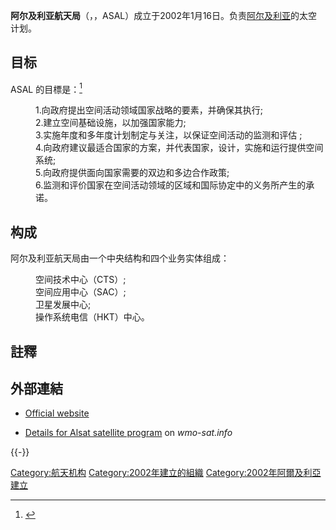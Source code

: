 {{multiple issues|
{{copyedit|time=2016-10-22T08:15:17+00:00}}
{{dead end|time=2016-10-22T08:15:17+00:00}}

}}
{{Infobox government agency
| name              = 阿爾及利亞航天局<br>{{small|(Agence spatiale algérienne)}}
| native_name       = {{noitalics|{{in lang|fr}}}} {{lang|fr|Agence spatiale algérienne}}<br>{{noitalics|{{in lang|ar}}}} {{lang|ar|الوكالة الفضائية الجزائرية}}<br>{{noitalics|{{in lang|ber}}}} {{lang|ber|Tafullut Tadzayrit n Tallunt}}
| native_name_a     = 
| native_name_r     = 
| type              = ASAL
| seal              =  
| seal_width        =  
| seal_caption      = ASAL's seal.
| logo              = 
| logo_width        = 
| logo_caption      = 
| image             = 
| image_size        = 
| image_caption     = 
| formed            = {{Start date and age|2002|1|16}}
| preceding1        = 
| preceding2        = <!-- up to |preceding6= -->
| dissolved         = 
| superseding1      = 
| superseding2      = <!-- up to |superseding6= -->
| jurisdiction      = 
| headquarters      = 14 rue Omar Aissaoui<br>El Hammadia, [[Bouzareah|Bouzareah]]<br>[[Algiers|Algiers]]
| coordinates       = {{coord|36|47|24|N|3|1|4|E|display=title}}
| motto             = 
| employees         = 
| budget            = 
| minister1_name    = 
| minister1_pfo     = 
| minister2_name    = 
| minister2_pfo     = <!-- up to |minister7_name= -->
| deputyminister1_name = 
| deputyminister1_pfo  = 
| deputyminister2_name = 
| deputyminister2_pfo  = <!-- up to |deputyminister7_name= -->
| chief1_name       = Azzedine Oussedik
| chief1_position   = 
| chief2_name       = 
| chief2_position   = <!-- up to |chief9_name= -->
| public_protector  = 
| deputy            = 
| parent_department = 
| parent_agency     = 
| child1_agency     = 
| child2_agency     = <!-- up to |child25_agency= -->
| keydocument1      = <!-- up to |keydocument6= -->
| website           = {{URL|http://www.asal.dz}}
| map               = 
| map_size          = 
| map_caption       = 
| footnotes         = 
| embed             = 
}}
<!--{{Infobox Algerian names
| littar_name         = الوكالة الفضائية الجزائرية
| littar_romanization = Al-Wakāla al-Faḍā’iyya al-Jazā’iriyya
| ber_tifinagh        = ⵜⴰⴼⵓⵍⵍⵓⵜ ⵜⴰⴷⵣⴰⵢⵔⵉⵜ ⵏ ⵜⴰⵍⵍⵓⵏⵜ
| ber_latin           = Tafullut Tadzayrit n Tallunt
| fr_name             = Agence spatiale algérienne
}}-->

'''阿尔及利亚航天局'''（{{lang-fr|Agence spatiale algérienne}}，{{lang-ar|الوكالة الفضائية الجزائرية}}，ASAL）成立于2002年1月16日。负责[[阿尔及利亚|阿尔及利亚]]的太空计划。

==目标==
ASAL 的目標是：<ref>{{cite web|url=http://www.asal.dz/mission.php|title=Duties and Responsibilities|access-date=October 31, 2016|website=Agence Spatiale Algrienne|language=fr|archive-url=https://web.archive.org/web/20190602173614/http://www.asal.dz/mission.php|archive-date=June 2, 2019|url-status=dead}}</ref>

:1.向政府提出空间活动领域国家战略的要素，并确保其执行;
:2.建立空间基础设施，以加强国家能力;
:3.实施年度和多年度计划制定与关注，以保证空间活动的监测和评估 ;
:4.向政府建议最适合国家的方案，并代表国家，设计，实施和运行提供空间系统;
:5.向政府提供面向国家需要的双边和多边合作政策;
:6.监测和评价国家在空间活动领域的区域和国际协定中的义务所产生的承诺。

==构成==
阿尔及利亚航天局由一个中央结构和四个业务实体组成：
:空间技术中心（CTS）;
:空间应用中心（SAC）;
:卫星发展中心;
:操作系统电信（HKT）中心。

==註釋==
{{reflist}}

== 外部連結 ==
* {{in lang|en}} [http://translate.google.dz/translate?sl=fr&tl=en&js=n&prev=_t&hl=ar&ie=UTF-8&layout=2&eotf=1&u=http%3A%2F%2Fwww.asal.dz%2F Official website]
* [http://www.wmo-sat.info/oscar/satelliteprogrammes/view/8 Details for Alsat satellite program] on ''wmo-sat.info''
{{-}}
{{tsl|en|template:Space research in Africa|state=collapsed}}
{{Public sector space agencies|state=collapsed}}
{{tsl|en|template:ASAL|state=collapsed}}
{{Portal bar|航天}}

[[Category:航天机构|Category:航天机构]]
[[Category:2002年建立的組織|Category:2002年建立的組織]]
[[Category:2002年阿爾及利亞建立|Category:2002年阿爾及利亞建立]]